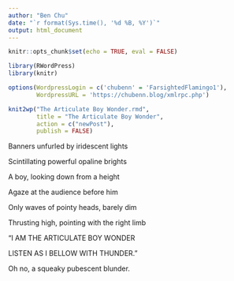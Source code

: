 ```yaml
---
author: "Ben Chu"
date: "`r format(Sys.time(), '%d %B, %Y')`"
output: html_document
---
```


```r
knitr::opts_chunk$set(echo = TRUE, eval = FALSE)

library(RWordPress)
library(knitr)

options(WordpressLogin = c('chubenn' = 'FarsightedFlamingo1'),
        WordpressURL = 'https://chubenn.blog/xmlrpc.php')

knit2wp("The Articulate Boy Wonder.rmd", 
        title = "The Articulate Boy Wonder", 
        action = c("newPost"), 
        publish = FALSE)
```

Banners unfurled by iridescent lights

Scintillating powerful opaline brights

A boy, looking down from a height

Agaze at the audience before him

Only waves of pointy heads, barely dim

Thrusting high, pointing with the right limb

"I AM THE ARTICULATE BOY WONDER

LISTEN AS I BELLOW WITH THUNDER."

Oh no, a squeaky pubescent blunder.